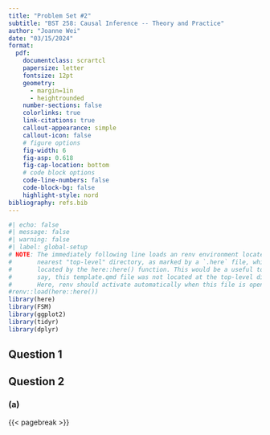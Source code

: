 ```yaml
---
title: "Problem Set #2"
subtitle: "BST 258: Causal Inference -- Theory and Practice"
author: "Joanne Wei"
date: "03/15/2024"
format:
  pdf:
    documentclass: scrartcl
    papersize: letter
    fontsize: 12pt
    geometry:
      - margin=1in
      - heightrounded
    number-sections: false
    colorlinks: true
    link-citations: true
    callout-appearance: simple
    callout-icon: false
    # figure options
    fig-width: 6
    fig-asp: 0.618
    fig-cap-location: bottom
    # code block options
    code-line-numbers: false
    code-block-bg: false
    highlight-style: nord
bibliography: refs.bib
---
```


```r
#| echo: false
#| message: false
#| warning: false
#| label: global-setup
# NOTE: The immediately following line loads an renv environment located at the
#       nearest "top-level" directory, as marked by a `.here` file, which is
#       located by the here::here() function. This would be a useful tool if,
#       say, this template.qmd file was not located at the top-level directory.
#       Here, renv should activate automatically when this file is opened.
#renv::load(here::here())
library(here)
library(FSM)
library(ggplot2)
library(tidyr)
library(dplyr)
```

## Question 1



## Question 2

### (a)

:::{.callout-note title="Answer"}

:::


{{< pagebreak >}}











